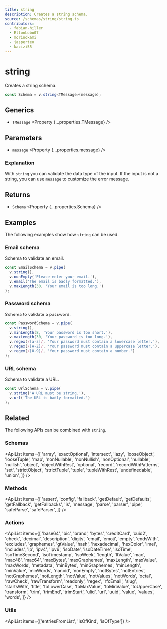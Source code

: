 ```yaml
---
title: string
description: Creates a string schema.
source: /schemas/string/string.ts
contributors:
  - fabian-hiller
  - EltonLobo07
  - morinokami
  - jasperteo
  - kazizi55
---
```



# string

Creates a string schema.

```ts
const Schema = v.string<TMessage>(message);
```

## Generics

- `TMessage` <Property {...properties.TMessage} />

## Parameters

- `message` <Property {...properties.message} />

### Explanation

With `string` you can validate the data type of the input. If the input is not a string, you can use `message` to customize the error message.

## Returns

- `Schema` <Property {...properties.Schema} />

## Examples

The following examples show how `string` can be used.

### Email schema

Schema to validate an email.

```ts
const EmailSchema = v.pipe(
  v.string(),
  v.nonEmpty('Please enter your email.'),
  v.email('The email is badly formatted.'),
  v.maxLength(30, 'Your email is too long.')
);
```

### Password schema

Schema to validate a password.

```ts
const PasswordSchema = v.pipe(
  v.string(),
  v.minLength(8, 'Your password is too short.'),
  v.maxLength(30, 'Your password is too long.'),
  v.regex(/[a-z]/, 'Your password must contain a lowercase letter.'),
  v.regex(/[A-Z]/, 'Your password must contain a uppercase letter.'),
  v.regex(/[0-9]/, 'Your password must contain a number.')
);
```

### URL schema

Schema to validate a URL.

```ts
const UrlSchema = v.pipe(
  v.string('A URL must be string.'),
  v.url('The URL is badly formatted.')
);
```

## Related

The following APIs can be combined with `string`.

### Schemas

<ApiList
  items={[
    'array',
    'exactOptional',
    'intersect',
    'lazy',
    'looseObject',
    'looseTuple',
    'map',
    'nonNullable',
    'nonNullish',
    'nonOptional',
    'nullable',
    'nullish',
    'object',
    'objectWithRest',
    'optional',
    'record',
    'recordWithPatterns',
    'set',
    'strictObject',
    'strictTuple',
    'tuple',
    'tupleWithRest',
    'undefinedable',
    'union',
  ]}
/>

### Methods

<ApiList
  items={[
    'assert',
    'config',
    'fallback',
    'getDefault',
    'getDefaults',
    'getFallback',
    'getFallbacks',
    'is',
    'message',
    'parse',
    'parser',
    'pipe',
    'safeParse',
    'safeParser',
  ]}
/>

### Actions

<ApiList
  items={[
    'base64',
    'bic',
    'brand',
    'bytes',
    'creditCard',
    'cuid2',
    'check',
    'decimal',
    'description',
    'digits',
    'email',
    'emoji',
    'empty',
    'endsWith',
    'excludes',
    'graphemes',
    'gtValue',
    'hash',
    'hexadecimal',
    'hexColor',
    'imei',
    'includes',
    'ip',
    'ipv4',
    'ipv6',
    'isoDate',
    'isoDateTime',
    'isoTime',
    'isoTimeSecond',
    'isoTimestamp',
    'isoWeek',
    'length',
    'ltValue',
    'mac',
    'mac48',
    'mac64',
    'maxBytes',
    'maxGraphemes',
    'maxLength',
    'maxValue',
    'maxWords',
    'metadata',
    'minBytes',
    'minGraphemes',
    'minLength',
    'minValue',
    'minWords',
    'nanoid',
    'nonEmpty',
    'notBytes',
    'notEntries',
    'notGraphemes',
    'notLength',
    'notValue',
    'notValues',
    'notWords',
    'octal',
    'rawCheck',
    'rawTransform',
    'readonly',
    'regex',
    'rfcEmail',
    'slug',
    'startsWith',
    'title',
    'toLowerCase',
    'toMaxValue',
    'toMinValue',
    'toUpperCase',
    'transform',
    'trim',
    'trimEnd',
    'trimStart',
    'ulid',
    'url',
    'uuid',
    'value',
    'values',
    'words',
  ]}
/>

### Utils

<ApiList items={['entriesFromList', 'isOfKind', 'isOfType']} />
